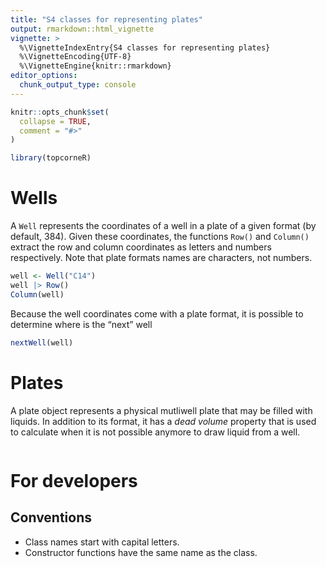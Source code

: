 ```yaml
---
title: "S4 classes for representing plates"
output: rmarkdown::html_vignette
vignette: >
  %\VignetteIndexEntry{S4 classes for representing plates}
  %\VignetteEncoding{UTF-8}
  %\VignetteEngine{knitr::rmarkdown}
editor_options: 
  chunk_output_type: console
---
```


```r
knitr::opts_chunk$set(
  collapse = TRUE,
  comment = "#>"
)
```

```r
library(topcorneR)
```

# Wells

A `Well` represents the coordinates of a well in a plate of a given format
(by default, 384).  Given these coordinates, the functions `Row()` and `Column()`
extract the row and column coordinates as letters and numbers respectively.
Note that plate formats names are characters, not numbers.

```r
well <- Well("C14")
well |> Row()
Column(well)
```

Because the well coordinates come with a plate format, it is possible to
determine where is the "next" well

```r
nextWell(well)
```

# Plates

A plate object represents a physical mutliwell plate that may be filled with
liquids.  In addition to its format, it has a _dead volume_ property that is
used to calculate when it is not possible anymore to draw liquid from a well.

```r

```

# For developers

## Conventions

 - Class names start with capital letters.
 - Constructor functions have the same name as the class.

